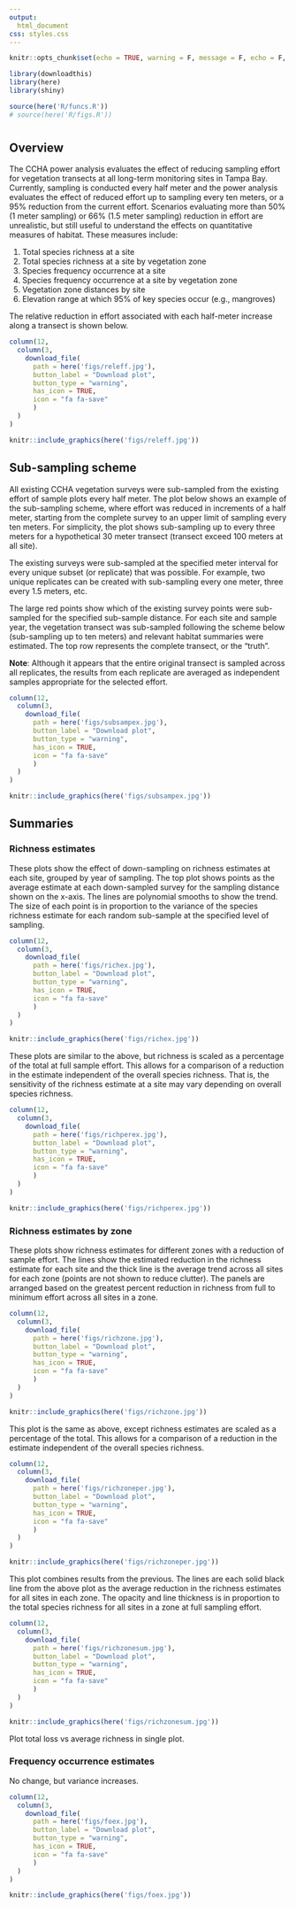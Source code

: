 ```yaml
---
output: 
  html_document
css: styles.css
---
```


```r
knitr::opts_chunk$set(echo = TRUE, warning = F, message = F, echo = F, fig.path = 'figs/', fig.align = 'center')

library(downloadthis)
library(here)
library(shiny)

source(here('R/funcs.R'))
# source(here('R/figs.R'))
```

# {.tabset .tabset-fade .tabset-pills}

## Overview

The CCHA power analysis evaluates the effect of reducing sampling effort for vegetation transects at all long-term monitoring sites in Tampa Bay.  Currently, sampling is conducted every half meter and the power analysis evaluates the effect of reduced effort up to sampling every ten meters, or a 95% reduction from the current effort.  Scenarios evaluating more than 50% (1 meter sampling) or 66% (1.5 meter sampling) reduction in effort are unrealistic, but still useful to understand the effects on quantitative measures of habitat.  These measures include:

1. Total species richness at a site
1. Total species richness at a site by vegetation zone
1. Species frequency occurrence at a site
1. Species frequency occurrence at a site by vegetation zone
1. Vegetation zone distances by site
1. Elevation range at which 95% of key species occur (e.g., mangroves) 

The relative reduction in effort associated with each half-meter increase along a transect is shown below. 

```r
column(12, 
  column(3, 
    download_file(
      path = here('figs/releff.jpg'),
      button_label = "Download plot",
      button_type = "warning",
      has_icon = TRUE,
      icon = "fa fa-save"
      )
  )
)
```

```r
knitr::include_graphics(here('figs/releff.jpg'))
```

## Sub-sampling scheme

All existing CCHA vegetation surveys were sub-sampled from the existing effort of sample plots every half meter.  The plot below shows an example of the sub-sampling scheme, where effort was reduced in increments of a half meter, starting from the complete survey to an upper limit of sampling every ten meters.  For simplicity, the plot shows sub-sampling up to every three meters for a hypothetical 30 meter transect (transect exceed 100 meters at all site).  

The existing surveys were sub-sampled at the specified meter interval for every unique subset (or replicate) that was possible.  For example, two unique replicates can be created with sub-sampling every one meter, three every 1.5 meters, etc.  

The large red points show which of the existing survey points were sub-sampled for the specified sub-sample distance.  For each site and sample year, the vegetation transect was sub-sampled following the scheme below (sub-sampling up to ten meters) and relevant habitat summaries were estimated.  The top row represents the complete transect, or the "truth". 

__Note__: Although it appears that the entire original transect is sampled across all replicates, the results from each replicate are averaged as independent samples appropriate for the selected effort. 

```r
column(12, 
  column(3, 
    download_file(
      path = here('figs/subsampex.jpg'),
      button_label = "Download plot",
      button_type = "warning",
      has_icon = TRUE,
      icon = "fa fa-save"
      )
  )
)
```

```r
knitr::include_graphics(here('figs/subsampex.jpg'))
```

## Summaries {.tabset .tabset-dropdown}

### Richness estimates

These plots show the effect of down-sampling on richness estimates at each site, grouped by year of sampling.  The top plot shows points as the average estimate at each down-sampled survey for the sampling distance shown on the x-axis.  The lines are polynomial smooths to show the trend.  The size of each point is in proportion to the variance of the species richness estimate for each random sub-sample at the specified level of sampling.  

```r
column(12, 
  column(3, 
    download_file(
      path = here('figs/richex.jpg'),
      button_label = "Download plot",
      button_type = "warning",
      has_icon = TRUE,
      icon = "fa fa-save"
      )
  )
)
```

```r
knitr::include_graphics(here('figs/richex.jpg'))
```

These plots are similar to the above, but richness is scaled as a percentage of the total at full sample effort.  This allows for a comparison of a reduction in the estimate independent of the overall species richness.  That is, the sensitivity of the richness estimate at a site may vary depending on overall species richness.

```r
column(12, 
  column(3, 
    download_file(
      path = here('figs/richperex.jpg'),
      button_label = "Download plot",
      button_type = "warning",
      has_icon = TRUE,
      icon = "fa fa-save"
      )
  )
)
```

```r
knitr::include_graphics(here('figs/richperex.jpg'))
```

### Richness estimates by zone

These plots show richness estimates for different zones with a reduction of sample effort.  The lines show the estimated reduction in the richness estimate for each site and the thick line is the average trend across all sites for each zone (points are not shown to reduce clutter).  The panels are arranged based on the greatest percent reduction in richness from full to minimum effort across all sites in a zone.

```r
column(12, 
  column(3, 
    download_file(
      path = here('figs/richzone.jpg'),
      button_label = "Download plot",
      button_type = "warning",
      has_icon = TRUE,
      icon = "fa fa-save"
      )
  )
)
```

```r
knitr::include_graphics(here('figs/richzone.jpg'))
```

This plot is the same as above, except richness estimates are scaled as a percentage of the total. This allows for a comparison of a reduction in the estimate independent of the overall species richness.  

```r
column(12, 
  column(3, 
    download_file(
      path = here('figs/richzoneper.jpg'),
      button_label = "Download plot",
      button_type = "warning",
      has_icon = TRUE,
      icon = "fa fa-save"
      )
  )
)
```

```r
knitr::include_graphics(here('figs/richzoneper.jpg'))
```

This plot combines results from the previous.  The lines are each solid black line from the above plot as the average reduction in the richness estimates for all sites in each zone.  The opacity and line thickness is in proportion to the total species richness for all sites in a zone at full sampling effort.  

```r
column(12, 
  column(3, 
    download_file(
      path = here('figs/richzonesum.jpg'),
      button_label = "Download plot",
      button_type = "warning",
      has_icon = TRUE,
      icon = "fa fa-save"
      )
  )
)
```

```r
knitr::include_graphics(here('figs/richzonesum.jpg'))
```

Plot total loss vs average richness in single plot. 

### Frequency occurrence estimates

No change, but variance increases.

```r
column(12, 
  column(3, 
    download_file(
      path = here('figs/foex.jpg'),
      button_label = "Download plot",
      button_type = "warning",
      has_icon = TRUE,
      icon = "fa fa-save"
      )
  )
)
```

```r
knitr::include_graphics(here('figs/foex.jpg'))
```

<script type="text/javascript" src="js/iframeResizer.contentWindow.min.js"></script>
